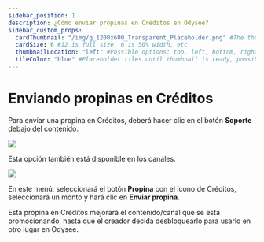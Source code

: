 ```yaml
---
sidebar_position: 1
description: ¿Cómo enviar propinas en Créditos en Odysee?
sidebar_custom_props:
  cardThumbnail: "/img/g_1200x600_Transparent_Placeholder.png" #The thumbnail on the category card.
  cardSize: 6 #12 is full size, 6 is 50% width, etc.
  thumbnailLocation: "left" #Possible options: top, left, bottom, right, none
  tileColor: "blue" #Placeholder tiles until thumbnail is ready, possible options: blue, cream, darkpurple, lightpurple, mauve, orange, pink, none
---
```


# Enviando propinas en Créditos

Para enviar una propina en Créditos, deberá hacer clic en el botón **Soporte** debajo del contenido.

![](/img/en/category-monetization6.png)

Esta opción también está disponible en los canales.

![](/img/en/category-monetization8.png)

En este menú, seleccionará el botón **Propina** con el ícono de Créditos, seleccionará un monto y hará clic en **Enviar propina**.

Esta propina en Créditos mejorará el contenido/canal que se está promocionando, hasta que el creador decida desbloquearlo para usarlo en otro lugar en Odysee.